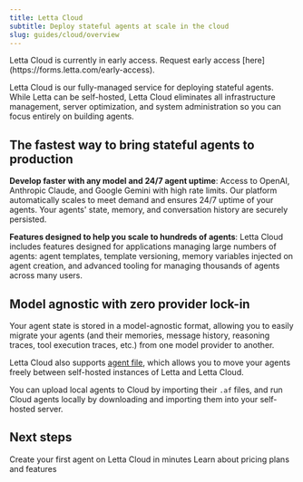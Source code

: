 ```yaml
---
title: Letta Cloud
subtitle: Deploy stateful agents at scale in the cloud
slug: guides/cloud/overview
---
```


<Note>
Letta Cloud is currently in early access. Request early access [here](https://forms.letta.com/early-access).
</Note>

Letta Cloud is our fully-managed service for deploying stateful agents. While Letta can be self-hosted, Letta Cloud eliminates all infrastructure management, server optimization, and system administration so you can focus entirely on building agents.

## The fastest way to bring stateful agents to production

**Develop faster with any model and 24/7 agent uptime**: Access to OpenAI, Anthropic Claude, and Google Gemini with high rate limits. Our platform automatically scales to meet demand and ensures 24/7 uptime of your agents. Your agents' state, memory, and conversation history are securely persisted.

**Features designed to help you scale to hundreds of agents**: Letta Cloud includes features designed for applications managing large numbers of agents: agent templates, template versioning, memory variables injected on agent creation, and advanced tooling for managing thousands of agents across many users.

## Model agnostic with zero provider lock-in

Your agent state is stored in a model-agnostic format, allowing you to easily migrate your agents (and their memories, message history, reasoning traces, tool execution traces, etc.) from one model provider to another.

Letta Cloud also supports [agent file](/guides/agents/agent-file), which allows you to move your agents freely between self-hosted instances of Letta and Letta Cloud.

You can upload local agents to Cloud by importing their `.af` files, and run Cloud agents locally by downloading and importing them into your self-hosted server.

## Next steps

<CardGroup>
  <Card
    title="Quickstart"
    icon="fa-sharp fa-light fa-bolt"
    href="/guides/cloud/quickstart">
    Create your first agent on Letta Cloud in minutes
  </Card>
  <Card
    title="Plans & Pricing"
    icon="fa-sharp fa-light fa-credit-card"
    href="/guides/cloud/plans">
    Learn about pricing plans and features
  </Card>
</CardGroup>
